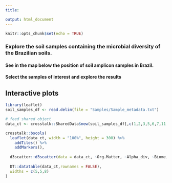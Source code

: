 ---
title: 

output: html_document
---

```{r setup, include=FALSE}
knitr::opts_chunk$set(echo = TRUE)
```
### Explore the soil samples containing the microbial diversity of the Brazilian soils.
 
#### See in the map below the position of soil amplicon samples in Brazil. 
#### Select the samples of interest and explore the results


## Interactive plots
```{r, echo=FALSE, message = FALSE, warning = FALSE}
library(leaflet)
soil_samples_df <- read.delim(file = "Samples/Sample_metadata.txt")

# feed shared object
data_ct <- crosstalk::SharedData$new(soil_samples_df[,c(1,2,3,5,6,7,11,12,13)])

crosstalk::bscols(
  leaflet(data_ct, width = "100%", height = 300) %>%
    addTiles() %>%
    addMarkers(),
  
  d3scatter::d3scatter(data = data_ct, ~Org.Matter, ~Alpha_div, ~Biome, width = "100%", height = 300),
  
  DT::datatable(data_ct,rownames = FALSE),
  widths = c(5,5,8)
)
```
